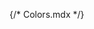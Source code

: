 {/* Colors.mdx */}


<Meta title="Colors" />

<ColorPalette>
  <ColorItem
    title="theme.color.greyscale"
    subtitle="Some of the greys"
    colors={{ White: '#FFFFFF', Alabaster: '#F8F8F8', Concrete: '#F3F3F3' }}
  />
  <ColorItem title="theme.color.primary" subtitle="Coral" colors={{ WildWatermelon: '#FF4785' }} />
  <ColorItem title="theme.color.secondary" subtitle="Ocean" colors={{ DodgerBlue: '#1EA7FD' }} />
  <ColorItem
    title="theme.color.positive"
    subtitle="Green"
    colors={{
      Apple: 'rgba(102,191,60,1)',
      Apple80: 'rgba(102,191,60,.8)',
      Apple60: 'rgba(102,191,60,.6)',
      Apple30: 'rgba(102,191,60,.3)',
    }}
  />
</ColorPalette>
